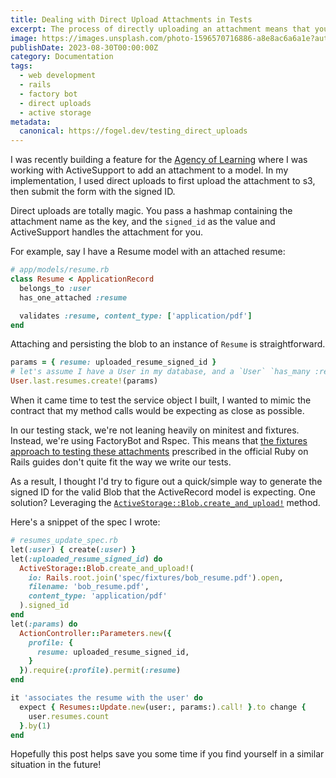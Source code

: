 ```yaml
---
title: Dealing with Direct Upload Attachments in Tests
excerpt: The process of directly uploading an attachment means that you are attaching a blob using the blob's `signed_id`. Read on to see how to access a blob's signed_id before the blob is attached to your ActiveRecord model instance in an RSpec suite.
image: https://images.unsplash.com/photo-1596570716886-a8e8ac6a6a1e?auto=format&fit=crop&w=500&q=60
publishDate: 2023-08-30T00:00:00Z
category: Documentation
tags:
  - web development
  - rails
  - factory bot
  - direct uploads
  - active storage
metadata:
  canonical: https://fogel.dev/testing_direct_uploads
---
```


I was recently building a feature for the [Agency of Learning](https://agencyoflearning.com/) where I was working with ActiveSupport to add an attachment to a model. In my implementation, I used direct uploads to first upload the attachment to s3, then submit the form with the signed ID.

Direct uploads are totally magic. You pass a hashmap containing the attachment name as the key, and the `signed_id` as the value and ActiveSupport handles the attachment for you.

For example, say I have a Resume model with an attached resume:

```ruby
# app/models/resume.rb
class Resume < ApplicationRecord
  belongs_to :user
  has_one_attached :resume

  validates :resume, content_type: ['application/pdf']
end
```

Attaching and persisting the blob to an instance of `Resume` is straightforward.

```ruby
params = { resume: uploaded_resume_signed_id }
# let's assume I have a User in my database, and a `User` `has_many :resumes`
User.last.resumes.create!(params)
```

When it came time to test the service object I built, I wanted to mimic the contract that my method calls would be expecting as close as possible.

In our testing stack, we're not leaning heavily on minitest and fixtures. Instead, we're using FactoryBot and Rspec. This means that [the fixtures approach to testing these attachments](https://guides.rubyonrails.org/active_storage_overview.html#testing) prescribed in the official Ruby on Rails guides don't quite fit the way we write our tests.

As a result, I thought I'd try to figure out a quick/simple way to generate the signed ID for the valid Blob that the ActiveRecord model is expecting. One solution? Leveraging the [`ActiveStorage::Blob.create_and_upload!`](https://api.rubyonrails.org/v7.0.7.2/classes/ActiveStorage/Blob.html#method-c-create_and_upload-21) method.

Here's a snippet of the spec I wrote:

```ruby
# resumes_update_spec.rb
let(:user) { create(:user) }
let(:uploaded_resume_signed_id) do
  ActiveStorage::Blob.create_and_upload!(
    io: Rails.root.join('spec/fixtures/bob_resume.pdf').open,
    filename: 'bob_resume.pdf',
    content_type: 'application/pdf'
  ).signed_id
end
let(:params) do
  ActionController::Parameters.new({
    profile: {
      resume: uploaded_resume_signed_id,
    }
  }).require(:profile).permit(:resume)
end

it 'associates the resume with the user' do
  expect { Resumes::Update.new(user:, params:).call! }.to change {
    user.resumes.count
  }.by(1)
end
```

Hopefully this post helps save you some time if you find yourself in a similar situation in the future!
